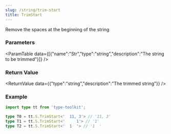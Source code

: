 ```yaml
---
slug: /string/trim-start
title: TrimStart
---
```



Remove the spaces at the beginning of the string

### Parameters
<ParamTable data={[{"name":"Str","type":"string","description":"The string to be trimmed"}]} />

### Return Value
<ReturnValue data={{"type":"string","description":"The trimmed string"}} />

### Example

```ts
import type tt from 'type-toolkit';

type T0 = tt.S.TrimStart<'  11, 3'> // '11, 3'
type T1 = tt.S.TrimStart<'     1'> // '1'
type T2 = tt.S.TrimStart<'  1  '> // '1  '
```
